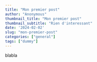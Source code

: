 ---
title: "Mon premier post"
author: "Anonymous"
thumbnail_title: "Mon premier post"
thumbnail_subtitle: "Rien d'interessant"
date: '2024-02-02'
slug: "mon-premier-post"
categories: ["general"]
tags: ["dummy"]
---

blabla

